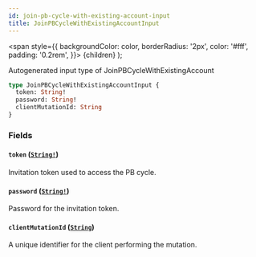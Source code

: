 ```yaml
---
id: join-pb-cycle-with-existing-account-input
title: JoinPBCycleWithExistingAccountInput
---
```


<span
style={{
      backgroundColor: color,
      borderRadius: '2px',
      color: '#fff',
      padding: '0.2rem',
    }}>
{children}
</span>
);

Autogenerated input type of JoinPBCycleWithExistingAccount

```graphql
type JoinPBCycleWithExistingAccountInput {
  token: String!
  password: String!
  clientMutationId: String
}
```

### Fields

#### `token` ([`String!`](/docs/api/scalars/string))

Invitation token used to access the PB cycle.

#### `password` ([`String!`](/docs/api/scalars/string))

Password for the invitation token.

#### `clientMutationId` ([`String`](/docs/api/scalars/string))

A unique identifier for the client performing the mutation.
